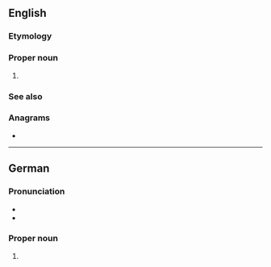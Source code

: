 ==English==

===Etymology===
{{rfe|en}}

===Proper noun===
{{en-proper noun}}

# {{surname|en}}

===See also===
{{col3|en|
|Erik
|Eric
|Erick
|Eriq
|Erique
}}

===Anagrams===
* {{anagrams|en|a=cehir|Cheri|Reich|Rheic|Riche|cheir-|riche}}

----

==German==

===Pronunciation===
* {{IPA|de|[ˈeːrɪç]}}
* {{audio|de|De-Erich.ogg|Audio}}

===Proper noun===
{{de-proper noun|m}}

# {{given name|de|male|from=Old Norse|var=Eric|var2=Erik|f=Erica|f2=Erika|eq=Eric}}